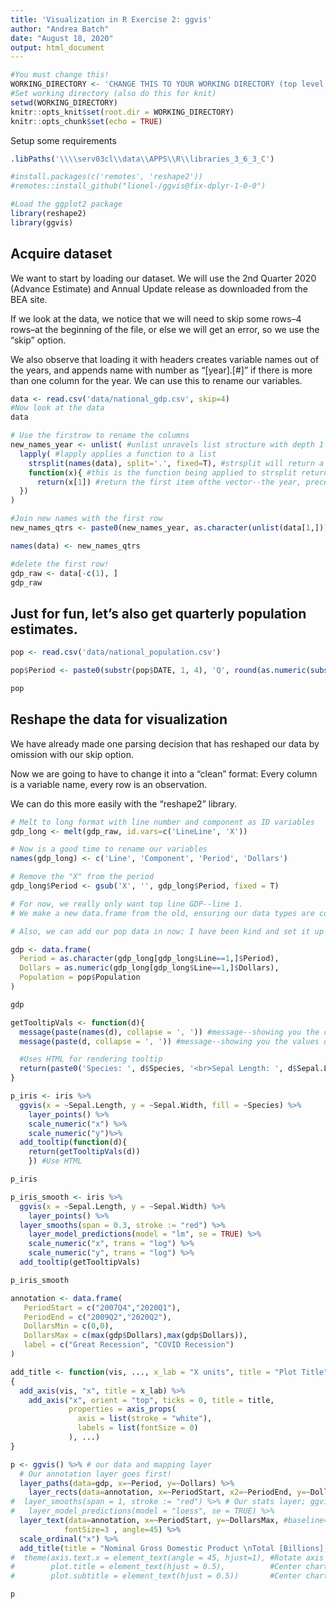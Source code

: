 ```yaml
---
title: 'Visualization in R Exercise 2: ggvis'
author: "Andrea Batch"
date: "August 18, 2020"
output: html_document
---
```


```r

#You must change this!
WORKING_DIRECTORY <- 'CHANGE THIS TO YOUR WORKING DIRECTORY (top level folder where you cloned git repo)'
#Set working directory (also do this for knit)
setwd(WORKING_DIRECTORY)
knitr::opts_knit$set(root.dir = WORKING_DIRECTORY)
knitr::opts_chunk$set(echo = TRUE)

```

Setup some requirements
```r
.libPaths('\\\\serv03cl\\data\\APPS\\R\\libraries_3_6_3_C')

#install.packages(c('remotes', 'reshape2'))
#remotes::install_github("lionel-/ggvis@fix-dplyr-1-0-0")

#Load the ggplot2 package
library(reshape2)
library(ggvis)
```


## Acquire dataset

We want to start by loading our dataset. We will use the 2nd Quarter 2020 (Advance Estimate) and Annual Update release as downloaded from the BEA site.

If we look at the data, we notice that we will need to skip some rows--4 rows--at the beginning of the file, or else we will get an error, so we use the "skip" option.

We also observe that loading it with headers creates variable names out of the years, and appends name with number as "[year].[#]" if there is more than one column for the year. We can use this to rename our variables.

```r
data <- read.csv('data/national_gdp.csv', skip=4)
#Now look at the data
data

# Use the firstrow to rename the columns
new_names_year <- unlist( #unlist unravels list structure with depth 1
  lapply( #lapply applies a function to a list
    strsplit(names(data), split='.', fixed=T), #strsplit will return a list of vectors split from input vector on "." 
    function(x){ #this is the function being applied to strsplit return list by lapply
      return(x[1]) #return the first item ofthe vector--the year, preceded by "X" (or "Line"/"X" for first 2 columns)
  })
)

#Join new names with the first row 
new_names_qtrs <- paste0(new_names_year, as.character(unlist(data[1,])))

names(data) <- new_names_qtrs

#delete the first row!
gdp_raw <- data[-c(1), ]
gdp_raw
```

## Just for fun, let's also get quarterly population estimates.
```r
pop <- read.csv('data/national_population.csv')

pop$Period <- paste0(substr(pop$DATE, 1, 4), 'Q', round(as.numeric(substr(pop$DATE, 6, 7))/3)+1)

pop

```

## Reshape the data for visualization

We have already made one parsing decision that has reshaped our data by omission with our skip option.

Now we are going to have to change it into a "clean" format: Every column is a variable name, every row is an observation.

We can do this more easily with the "reshape2" library.

```r
# Melt to long format with line number and component as ID variables
gdp_long <- melt(gdp_raw, id.vars=c('LineLine', 'X'))

# Now is a good time to rename our variables
names(gdp_long) <- c('Line', 'Component', 'Period', 'Dollars')

# Remove the "X" from the period
gdp_long$Period <- gsub('X', '', gdp_long$Period, fixed = T)

# For now, we really only want top line GDP--line 1.
# We make a new data.frame from the old, ensuring our data types are correct.

# Also, we can add our pop data in now; I have been kind and set it up so that the dates are the same, but usually you would want to use a join to make sure the dates match for each row.

gdp <- data.frame(
  Period = as.character(gdp_long[gdp_long$Line==1,]$Period), 
  Dollars = as.numeric(gdp_long[gdp_long$Line==1,]$Dollars),
  Population = pop$Population
)

gdp

```

```r

getTooltipVals <- function(d){
  message(paste(names(d), collapse = ', ')) #message--showing you the columns of d 
  message(paste(d, collapse = ', ')) #message--showing you the values of d 

  #Uses HTML for rendering tooltip
  return(paste0('Species: ', d$Species, '<br>Sepal Length: ', d$Sepal.Length, '<br>Sepal Width: ', d$Sepal.Width))
}

p_iris <- iris %>% 
  ggvis(x = ~Sepal.Length, y = ~Sepal.Width, fill = ~Species) %>%
	layer_points() %>% 
	scale_numeric("x") %>% 
	scale_numeric("y")%>% 
  add_tooltip(function(d){
    return(getTooltipVals(d))
    }) #Use HTML

p_iris
```

```r
p_iris_smooth <- iris %>% 
  ggvis(x = ~Sepal.Length, y = ~Sepal.Width) %>%
	layer_points() %>% 
  layer_smooths(span = 0.3, stroke := "red") %>%
	layer_model_predictions(model = "lm", se = TRUE) %>% 
	scale_numeric("x", trans = "log") %>% 
	scale_numeric("y", trans = "log") %>% 
  add_tooltip(getTooltipVals)

p_iris_smooth

```

```r

annotation <- data.frame(
   PeriodStart = c("2007Q4","2020Q1"),
   PeriodEnd = c("2009Q2","2020Q2"),
   DollarsMin = c(0,0),
   DollarsMax = c(max(gdp$Dollars),max(gdp$Dollars)),
   label = c("Great Recession", "COVID Recession")
)

add_title <- function(vis, ..., x_lab = "X units", title = "Plot Title") 
{
  add_axis(vis, "x", title = x_lab) %>% 
    add_axis("x", orient = "top", ticks = 0, title = title,
             properties = axis_props(
               axis = list(stroke = "white"),
               labels = list(fontSize = 0)
             ), ...)
}

p <- ggvis() %>% # our data and mapping layer
  # Our annotation layer goes first!
  layer_paths(data=gdp, x=~Period, y=~Dollars) %>%
    layer_rects(data=annotation, x=~PeriodStart, x2=~PeriodEnd, y=~DollarsMin, y2=~DollarsMax) %>%
#  layer_smooths(span = 1, stroke := "red") %>% # Our stats layer; ggvis actually defaults to LOESS
#	layer_model_predictions(model = "loess", se = TRUE) %>% 
  layer_text(data=annotation, x=~PeriodStart, y=~DollarsMax, #baseline=~label,   #Add our text annotations AFTER all other
            fontSize=3 , angle=45) %>% 
  scale_ordinal("x") %>% 
  add_title(title = "Nominal Gross Domestic Product \nTotal [Billions], Per Capita, and Projection")         #Add chart title, subtitle  
#  theme(axis.text.x = element_text(angle = 45, hjust=1), #Rotate axis labels and shift to the right
#        plot.title = element_text(hjust = 0.5),          #Center chart title
#        plot.subtitle = element_text(hjust = 0.5))       #Center chart subtitle

p

```